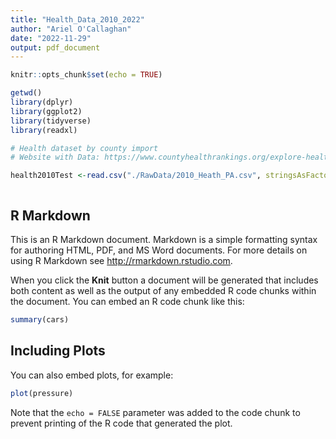 ```yaml
---
title: "Health_Data_2010_2022"
author: "Ariel O'Callaghan"
date: "2022-11-29"
output: pdf_document
---
```


```r
knitr::opts_chunk$set(echo = TRUE)

getwd()
library(dplyr)
library(ggplot2)
library(tidyverse)
library(readxl)

# Health dataset by county import
# Website with Data: https://www.countyhealthrankings.org/explore-health-rankings/pennsylvania/data-and-resources

health2010Test <-read.csv("./RawData/2010_Heath_PA.csv", stringsAsFactors = TRUE)



```

## R Markdown

This is an R Markdown document. Markdown is a simple formatting syntax for authoring HTML, PDF, and MS Word documents. For more details on using R Markdown see <http://rmarkdown.rstudio.com>.

When you click the **Knit** button a document will be generated that includes both content as well as the output of any embedded R code chunks within the document. You can embed an R code chunk like this:

```r
summary(cars)
```

## Including Plots

You can also embed plots, for example:

```r
plot(pressure)
```

Note that the `echo = FALSE` parameter was added to the code chunk to prevent printing of the R code that generated the plot.
